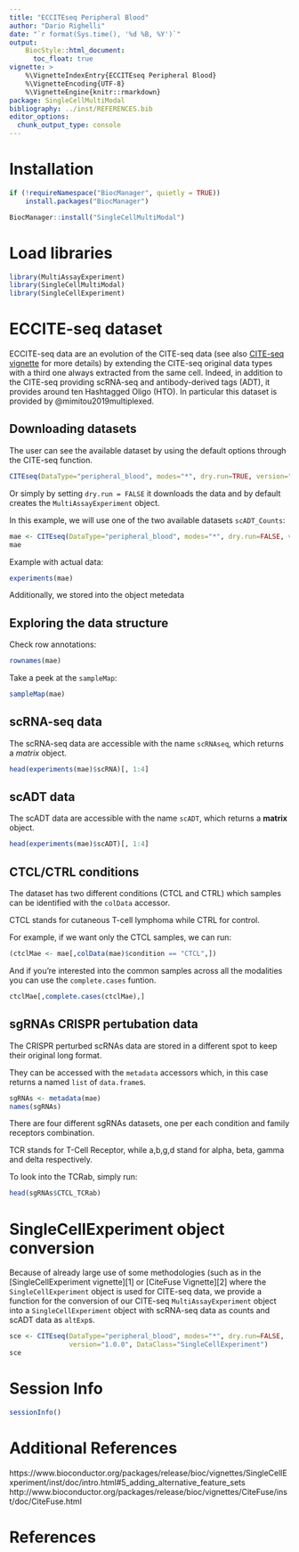 ```yaml
---
title: "ECCITEseq Peripheral Blood"
author: "Dario Righelli"
date: "`r format(Sys.time(), '%d %B, %Y')`"
output:
    BiocStyle::html_document:
      toc_float: true
vignette: >
    %\VignetteIndexEntry{ECCITEseq Peripheral Blood}
    %\VignetteEncoding{UTF-8}
    %\VignetteEngine{knitr::rmarkdown}
package: SingleCellMultiModal
bibliography: ../inst/REFERENCES.bib
editor_options:
  chunk_output_type: console
---
```


# Installation 

```r
if (!requireNamespace("BiocManager", quietly = TRUE))
    install.packages("BiocManager")

BiocManager::install("SingleCellMultiModal")
```


# Load libraries

```r

library(MultiAssayExperiment)
library(SingleCellMultiModal)
library(SingleCellExperiment)

```


# ECCITE-seq dataset

ECCITE-seq data are an evolution of the CITE-seq data 
(see also [CITE-seq vignette](CITEseq.html) for more details)
by extending the CITE-seq original data types with a third one always extracted
from the same cell.
Indeed, in addition to the CITE-seq providing scRNA-seq and antibody-derived tags
(ADT), it provides around ten Hashtagged Oligo (HTO).
In particular this dataset is provided by @mimitou2019multiplexed.

## Downloading datasets

The user can see the available dataset by using the default options through the
CITE-seq function.

```r

CITEseq(DataType="peripheral_blood", modes="*", dry.run=TRUE, version="1.0.0")

```

Or simply by setting `dry.run = FALSE` it downloads the data and by default 
creates the `MultiAssayExperiment` object.

In this example, we will use one of the two available datasets `scADT_Counts`:

```r

mae <- CITEseq(DataType="peripheral_blood", modes="*", dry.run=FALSE, version="1.0.0")
mae
```

Example with actual data:

```r
experiments(mae)
```

Additionally, we stored into the object metedata 

## Exploring the data structure

Check row annotations:

```r
rownames(mae)
```

Take a peek at the `sampleMap`:

```r
sampleMap(mae)
```


## scRNA-seq data

The scRNA-seq data are accessible with the name `scRNAseq`, which returns a
*matrix* object.

```r
head(experiments(mae)$scRNA)[, 1:4]
```

## scADT data

The scADT data are accessible with the name `scADT`, which returns a
**matrix** object.

```r
head(experiments(mae)$scADT)[, 1:4]
```

## CTCL/CTRL conditions

The dataset has two different conditions (CTCL and CTRL) which samples can be identified with the `colData` accessor.

CTCL stands for cutaneous T-cell lymphoma while CTRL for control.

For example, if we want only the CTCL samples, we can run:

```r
(ctclMae <- mae[,colData(mae)$condition == "CTCL",])
```

And if you're interested into the common samples across all the modalities
you can use the `complete.cases` funtion.

```r
ctclMae[,complete.cases(ctclMae),]
```

 
## sgRNAs CRISPR pertubation data

The CRISPR perturbed scRNAs data are stored in a different spot 
to keep their original long format.

They can be accessed with the `metadata` accessors which, in this case returns a named `list` of `data.frame`s.

```r
sgRNAs <- metadata(mae)
names(sgRNAs)
```

There are four different sgRNAs datasets, one per each condition and family receptors combination.

TCR stands for T-Cell Receptor, while a,b,g,d stand for alpha, beta, gamma and delta respectively.

To look into the TCRab, simply run:

```r
head(sgRNAs$CTCL_TCRab)
```

# SingleCellExperiment object conversion

Because of already large use of some methodologies (such as
in the [SingleCellExperiment vignette][1] or [CiteFuse Vignette][2] where the
`SingleCellExperiment` object is used for CITE-seq data,
we provide a function for the conversion of our CITE-seq `MultiAssayExperiment`
object into a `SingleCellExperiment` object with scRNA-seq data as counts and
scADT data as `altExp`s.


```r
sce <- CITEseq(DataType="peripheral_blood", modes="*", dry.run=FALSE, 
               version="1.0.0", DataClass="SingleCellExperiment")
sce
```

# Session Info

```r
sessionInfo()
```

# Additional References

https://www.bioconductor.org/packages/release/bioc/vignettes/SingleCellExperiment/inst/doc/intro.html#5_adding_alternative_feature_sets
http://www.bioconductor.org/packages/release/bioc/vignettes/CiteFuse/inst/doc/CiteFuse.html

# References